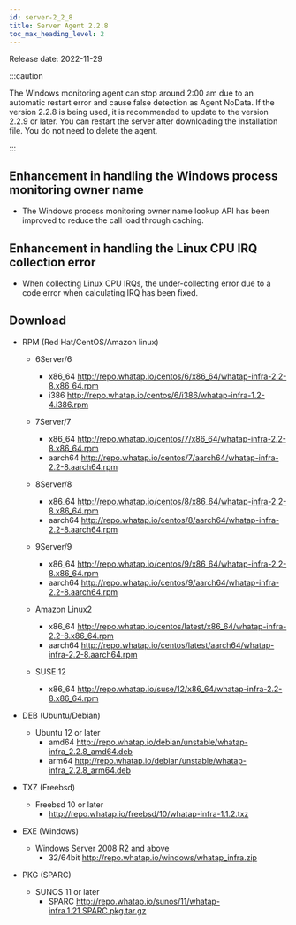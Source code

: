 ```yaml
---
id: server-2_2_8
title: Server Agent 2.2.8
toc_max_heading_level: 2
---
```


Release date: 2022-11-29

:::caution

The Windows monitoring agent can stop around 2:00 am due to an automatic restart error and cause false detection as Agent NoData. If the version 2.2.8 is being used, it is recommended to update to the version 2.2.9 or later. You can restart the server after downloading the installation file. You do not need to delete the agent.

:::

## Enhancement in handling the Windows process monitoring owner name

-   The Windows process monitoring owner name lookup API has been improved to reduce the call load through caching.

## Enhancement in handling the Linux CPU IRQ collection error

-   When collecting Linux CPU IRQs, the under-collecting error due to a code error when calculating IRQ has been fixed.

## Download

-   RPM (Red Hat/CentOS/Amazon linux)

    -   6Server/6 
        -   x86_64 http://repo.whatap.io/centos/6/x86_64/whatap-infra-2.2-8.x86_64.rpm 
        -   i386 http://repo.whatap.io/centos/6/i386/whatap-infra-1.2-4.i386.rpm

    -   7Server/7 
        -   x86_64 http://repo.whatap.io/centos/7/x86_64/whatap-infra-2.2-8.x86_64.rpm 
        -   aarch64 http://repo.whatap.io/centos/7/aarch64/whatap-infra-2.2-8.aarch64.rpm

    -   8Server/8 
        -   x86_64 http://repo.whatap.io/centos/8/x86_64/whatap-infra-2.2-8.x86_64.rpm 
        -   aarch64 http://repo.whatap.io/centos/8/aarch64/whatap-infra-2.2-8.aarch64.rpm

    -   9Server/9 
        -   x86_64 http://repo.whatap.io/centos/9/x86_64/whatap-infra-2.2-8.x86_64.rpm 
        -   aarch64 http://repo.whatap.io/centos/9/aarch64/whatap-infra-2.2-8.aarch64.rpm

    -   Amazon Linux2
        -   x86_64 http://repo.whatap.io/centos/latest/x86_64/whatap-infra-2.2-8.x86_64.rpm 
        -   aarch64 http://repo.whatap.io/centos/latest/aarch64/whatap-infra-2.2-8.aarch64.rpm

    -   SUSE 12
        -   x86_64 http://repo.whatap.io/suse/12/x86_64/whatap-infra-2.2-8.x86_64.rpm

-   DEB (Ubuntu/Debian)

    -   Ubuntu 12 or later
        -   amd64 http://repo.whatap.io/debian/unstable/whatap-infra_2.2.8_amd64.deb
        -   arm64 http://repo.whatap.io/debian/unstable/whatap-infra_2.2.8_arm64.deb

-   TXZ (Freebsd)
    -   Freebsd 10 or later
        -   http://repo.whatap.io/freebsd/10/whatap-infra-1.1.2.txz

-   EXE (Windows)
    -   Windows Server 2008 R2 and above
        -   32/64bit http://repo.whatap.io/windows/whatap_infra.zip

-   PKG (SPARC)
    -   SUNOS 11 or later
        -   SPARC http://repo.whatap.io/sunos/11/whatap-infra.1.21.SPARC.pkg.tar.gz
